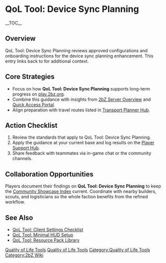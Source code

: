 {{Short description|QoL Tool: Device Sync Planning reviews approved configurations and onboarding instructions for the device sync planning enhancement}}
= QoL Tool: Device Sync Planning =
{{2bZ Navbox}}
__TOC__

== Overview ==
QoL Tool: Device Sync Planning reviews approved configurations and onboarding instructions
for the device sync planning enhancement. This entry links back to [[Category:Quality of
Life Tools|Quality of Life Tools]] for additional context.

== Core Strategies ==
* Focus on how '''QoL Tool: Device Sync Planning''' supports long-term progress on [[play.2bz.org]].
* Combine this guidance with insights from [[2bZ Server Overview]] and [[Quick Access Portal]].
* Align preparation with travel routes listed in [[Transport Planner Hub]].

== Action Checklist ==
# Review the [[Category:Quality of Life Tools|Quality of Life Tools]] standards that apply to QoL Tool: Device Sync Planning.
# Apply the guidance at your current base and log results on the [[Player Support Hub]].
# Share feedback with teammates via in-game chat or the community channels.

== Collaboration Opportunities ==
Players document their findings on '''QoL Tool: Device Sync Planning''' to keep the
[[Community Showcase Index]] current. Coordinate with nearby builders, scouts, and
logisticians so the whole faction benefits from the refined workflow.

== See Also ==
* [[QoL Tool: Client Settings Checklist]]
* [[QoL Tool: Minimal HUD Setup]]
* [[QoL Tool: Resource Pack Library]]

[[Category:Quality of Life Tools]]
[[Category:2bZ Wiki]]
